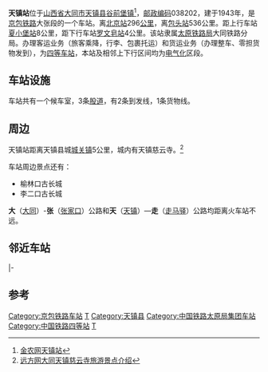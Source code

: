 {{noteTA
|1=zh-cn:始发车次; zh-hk:列車班次;
|2=zh-cn:车次; zh-hk:班次;
}}
{{Infobox China railway station 
|车站名称 = 天镇站
|车站名称拼音 = Tianzhen
|英文名称 = Tianzhen Railway Station
|车站代码 = 12350<ref>{{cite book|title=中华人民共和国铁路车站代码（GB/T 10302-2010）|publisher=中国标准出版社|year=2010|isbn=155066140495|ignore-isbn-error=true|pages=35}}</ref>
|电报码 = TZV
|拼音码 = TZH
|image = Tianzhen Railway Station 20220205.jpg
|address = [[山西省|山西省]][[大同市|大同市]][[天镇县|天镇县]]
|coordinates = {{coord|40.450729|N|114.060860|E|display=inline,title}}
|归属 = [[太原铁路局|太原铁路局]][[大同车务段|大同车务段]]
|车站等级 = [[四等站_(中国大陆)|四等站]]
|月台数目 = 3
|线路 = [[京包铁路|京包铁路]]
}}
'''天镇站'''位于[[山西省|山西省]][[大同市|大同市]][[天镇县|天镇县]][[谷前堡镇|谷前堡镇]]<ref>[http://ww.agri.com.cn/railway/1869.htm 金农网天镇站]{{dead link|date=2018年5月 |bot=InternetArchiveBot |fix-attempted=yes }}</ref>，[[邮政编码|邮政编码]]038202，建于1943年，是[[京包铁路|京包铁路]]大张段的一个车站。离[[北京站|北京站]]296[[公里|公里]]，离[[包头站|包头站]]536公里。距上行车站[[夏小堡站|夏小堡站]]8公里，距下行车站[[罗文皂站|罗文皂站]]4公里。该站隶属[[太原铁路局|太原铁路局]]大同铁路分局。办理客运业务（旅客乘降，行李、包裹托运）和货运业务（办理整车、零担货物发到），为[[四等站_(中铁)|四等车站]]，本站及相邻上下行区间均为[[电气化|电气化]]区段。

==车站设施==
车站共有一个候车室，3条[[股道|股道]]，有2条到发线，1条货物线。

==周边==
天镇站距离天镇县城[[城关镇_(天镇县)|城关镇]]5公里，城内有天镇慈云寺。<ref>[http://ww.agri.com.cn/railway/1869.htm 远方网大同天镇慈云寺旅游景点介绍]{{dead link|date=2018年5月 |bot=InternetArchiveBot |fix-attempted=yes }}</ref>

车站周边景点还有：
* 榆林口古长城
* 李二口古长城

'''大'''（[[大同市|大同]]）-'''张'''（[[张家口|张家口]]）公路和'''天'''（[[天镇|天镇]]）—'''走'''（[[走马驿|走马驿]]）公路均距离火车站不远。

==邻近车站==
{{Start rail box|[[中国铁路|中国铁路]]}}
{{s-inop|[[永嘉堡站|永嘉堡站]]<br><s>''[[夏小堡站|夏小堡站]]''</s>(已撤销)|{{站|北京北}}方向}}
{{s-line|[[京包铁路|京包铁路]]<br />← 18km 天镇站 14km →}}
{{s-inop|[[罗文皂站|罗文皂站]]|{{站|包头}}方向}}
|-
{{s-inop|[[怀安站|怀安站]]|{{站|张家口}}方向}}
{{s-line|[[大张客运专线|大张客运专线]]<br />← 40km 天镇站 28km →}}
{{s-inop|[[阳高南站|阳高南站]]|{{站|大同南}}方向}}
{{end box}}

==参考==
<references />

{{京包铁路}}
{{大张客运专线}}

[[Category:京包铁路车站|Category:京包铁路车站]]
[[Category:大同市铁路车站|T]]
[[Category:天镇县|Category:天镇县]]
[[Category:中国铁路太原局集团车站|Category:中国铁路太原局集团车站]]
[[Category:中国铁路四等站|Category:中国铁路四等站]]
[[Category:1943年启用的铁路车站|T]]